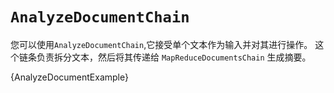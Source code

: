 


# `AnalyzeDocumentChain`

您可以使用`AnalyzeDocumentChain`,它接受单个文本作为输入并对其进行操作。
这个链条负责拆分文本，然后将其传递给 `MapReduceDocumentsChain` 生成摘要。


<CodeBlock language="typescript">{AnalyzeDocumentExample}</CodeBlock>

